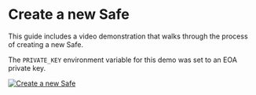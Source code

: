 # Create a new Safe

This guide includes a video demonstration that walks through the process of creating a new Safe.

The `PRIVATE_KEY` environment variable for this demo was set to an EOA private key.

[![Create a new Safe](https://asciinema.org/a/0jdHGLVRrkS9URxPoZ8ZJ7W2C.svg)](https://asciinema.org/a/0jdHGLVRrkS9URxPoZ8ZJ7W2C)